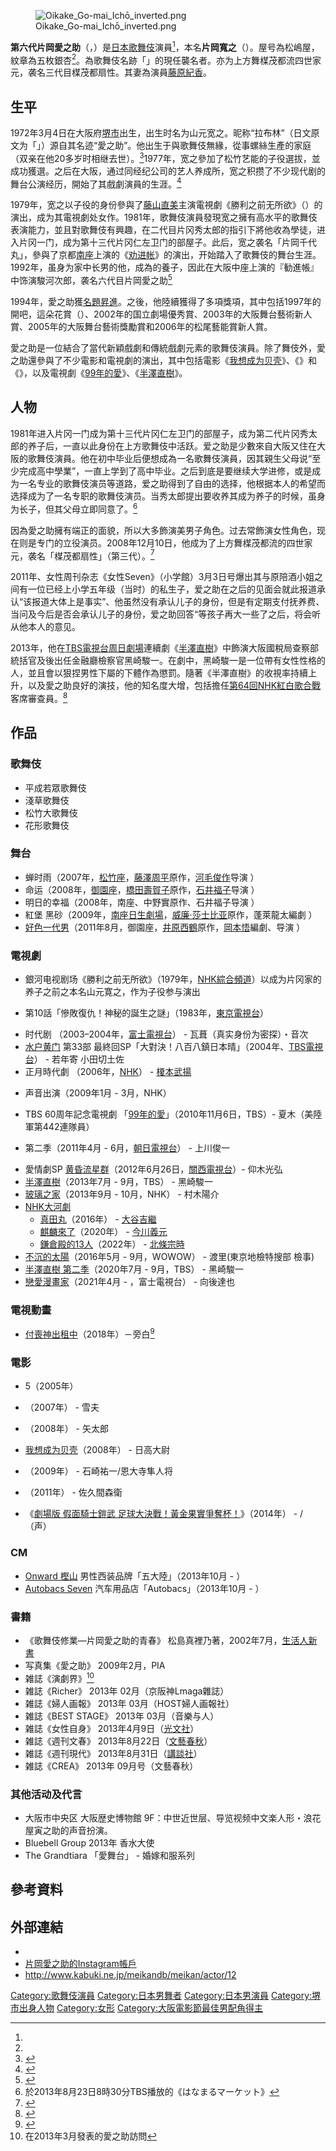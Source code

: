 {{藝人
| 姓名 = 第六代片岡愛之助
| 類型= 男演员
| 圖片 = 
| 圖片簡介 =
| 外文名 = 六代目 片岡 愛之助
| 外文 = ja
| 英文名 = 
| 綽號 = 拉布林（{{lang|ja|ラブリン}}）
| 别名 =  第三代楳茂都扇性
| 出生日期 = {{birth date and age|1972|3|4}}
| 出生地點 = {{JPN}}[[大阪府|大阪府]][[堺市|堺市]]
| 逝世日期 =
| 逝世地點 =
| 職業 = [[俳優|俳優]]
| 国籍 = {{JPN}}
| 民族 = [[大和民族|大和民族]]
| 活躍年代 = 1979年至今
| 出道作 =《胜利之前无所欲》
| 出道日期 =1979年
| 父母 = 
| 配偶 = {{marriage|[[藤原纪香|藤原纪香]]|2016|}}
| 經紀公司 = {{link-ja|松竹娛樂|松竹エンタテインメント}}
|獎項 =
}}
{{japanese|japanese=六代目 片岡愛之助|kana=ろくだいめ かたおか あいのすけ|romaji=Rokudaime Kataoka Ainosuke}}
[[File:Oikake_Go-mai_Ichō_inverted.png|thumb]]

'''第六代片岡愛之助'''（{{lang-ja|六代目 片岡 愛之助}}，{{bd|1972年|3月4日|}}）是[[日本|日本]][[歌舞伎|歌舞伎]]演員<ref name="on the web"/>，本名'''片岡寬之'''（{{jp|j=片岡 寛之|hg=かたおか ひろゆき|rm=Kataoka Hiroyuki|f=y}}）。屋号為松嶋屋，紋章為五枚銀杏<ref name="on the web"/>。為歌舞伎名跡「{{link-ja|片岡愛之助|片岡愛之助}}」的現任襲名者。亦为上方舞楳茂都流四世家元，袭名三代目楳茂都扇性。其妻為演員[[藤原紀香|藤原紀香]]。

== 生平 ==
1972年3月4日在大阪府[[堺市|堺市]]出生，出生时名为山元宽之。昵称“拉布林”（日文原文为「{{lang|ja|ラブリン}}」）源自其名迹“愛之助”。他出生于與歌舞伎無緣，從事螺絲生產的家庭（双亲在他20多岁时相继去世）。<ref>{{Cite web |url=http://www.nikkansports.com/entertainment/news/f-et-tp0-20131101-1212288.html |title=愛之助「見たことのない舞台を務めます」 - 日刊スポーツ |accessdate=2013-11-03 |archive-date=2013-11-02 |archive-url=https://web.archive.org/web/20131102163210/http://www.nikkansports.com/entertainment/news/f-et-tp0-20131101-1212288.html |dead-url=no }}</ref>1977年，宽之參加了松竹艺能的子役選拔，並成功獲選。之后在大阪，通过同经纪公司的艺人养成所，宽之积攒了不少现代剧的舞台公演经历，開始了其戲劇演員的生涯。<ref>{{Cite web |url=http://www.mbs.jp/jounetsu/2013/10_06.shtml |title=片岡愛之助 - MBS |accessdate=2013-11-01 |archive-date=2013-11-03 |archive-url=https://web.archive.org/web/20131103073111/http://www.mbs.jp/jounetsu/2013/10_06.shtml |dead-url=no }}</ref>

1979年，宽之以子役的身份參與了[[藤山直美|藤山直美]]主演電視劇《勝利之前无所欲》（{{lang|ja|欲しがりません勝つまでは}}）的演出，成为其電視劇处女作。1981年，歌舞伎演員{{link-ja|片岡仁左衛門 (第十三代)|片岡仁左衛門 (13代目)|第十三代片岡仁左衛門}}發現宽之擁有高水平的歌舞伎表演能力，並且對歌舞伎有興趣，在二代目片冈秀太郎的指引下將他收為學徒，进入片冈一门，成为第十三代片冈仁左卫门的部屋子。此后，宽之袭名「片岡千代丸」，參與了京都[[南座|南座]]上演的《[[劝进帐|劝进帐]]》的演出，开始踏入了歌舞伎的舞台生涯。1992年，虽身为家中长男的他，成為{{link-ja|片岡秀太郎 (第二代)|片岡秀太郎_(2代目)|第二代片岡秀太郎}}的養子，因此在大阪中座上演的『勧進帳』中饰演駿河次郎，袭名六代目片岡愛之助<ref name="on the web">{{Cite web |url=http://www.kabuki.ne.jp/meikandb/meikan/actor/12 |title=歌舞伎俳優名鑑 現在の俳優篇 「六代目片岡愛之助」 - 歌舞伎 on the web |accessdate=2013-11-01 |archive-date=2013-11-03 |archive-url=https://web.archive.org/web/20131103163450/http://www.kabuki.ne.jp/meikandb/meikan/actor/12 |dead-url=no }}</ref>

1994年，愛之助獲[[名題昇進|名題昇進]]。之後，他陸續獲得了多項獎項，其中包括1997年的開吧，這朵花賞（{{lang|ja|咲くやこの花賞}}）、2002年的国立劇場優秀賞、2003年的大阪舞台藝術新人賞、2005年的大阪舞台藝術獎勵賞和2006年的松尾藝能賞新人賞。

愛之助是一位結合了當代新穎戲劇和傳統戲劇元素的歌舞伎演員。除了舞伎外，愛之助還參與了不少電影和電視劇的演出，其中包括電影《[[我想成为贝壳|我想成为贝壳]]》、《{{link-ja|筑城武士|築城せよ!}}》和《{{link-ja|小川之邊|小川の辺}}》，以及電視劇《[[99年的愛|99年的愛]]》、《[[半澤直樹|半澤直樹]]》。

== 人物 ==
1981年进入片冈一门成为第十三代片冈仁左卫门的部屋子，成为第二代片冈秀太郎的养子后，一直以此身份在上方歌舞伎中活跃。爱之助是少數來自大阪又住在大阪的歌舞伎演員。他在初中毕业后便想成為一名歌舞伎演員，因其親生父母说“至少完成高中學業”，一直上学到了高中毕业。之后到底是要继续大学进修，或是成为一名专业的歌舞伎演员等道路，爱之助得到了自由的选择，他根据本人的希望而选择成为了一名专职的歌舞伎演员。当秀太郎提出要收养其成为养子的时候，虽身为长子，但其父母立即同意了。<ref>於2013年8月23日8時30分TBS播放的《はなまるマーケット》</ref>

因為愛之助擁有端正的面貌，所以大多飾演美男子角色。过去常飾演女性角色，现在则是专门的立役演员。2008年12月10日，他成为了上方舞楳茂都流的四世家元，袭名「楳茂都扇性」（第三代）。<ref>{{Cite web |url=http://www.mbs.jp/jounetsu/2013/10_06.shtml |title=片岡愛之助（歌舞伎役者）: 情熱大陸 - 毎日放送 |accessdate=2013-11-01 |archive-date=2013-11-03 |archive-url=https://web.archive.org/web/20131103073111/http://www.mbs.jp/jounetsu/2013/10_06.shtml |dead-url=no }}</ref>

2011年、女性周刊杂志《女性Seven》（小学館）3月3日号爆出其与原陪酒小姐之间有一位已经上小学五年级（当时）的私生子，爱之助在之后的见面会就此报道承认“该报道大体上是事实”、他虽然没有承认儿子的身份，但是有定期支付抚养费、当问及今后是否会承认儿子的身份，爱之助回答“等孩子再大一些了之后，将会听从他本人的意见。

2013年，他在[[TBS電視台|TBS電視台]][[周日劇場|周日劇場]]連續劇《[[半澤直樹|半澤直樹]]》中飾演大阪國稅局查察部統括官及後出任金融廳檢察官黑崎駿一。在劇中，黑崎駿一是一位帶有女性性格的人，並且會以狠捏男性下屬的下體作為懲罰。隨著《半澤直樹》的收視率持續上升，以及愛之助良好的演技，他的知名度大增，包括擔任[[第64回NHK紅白歌合戰|第64回NHK紅白歌合戰]]客席審查員。<ref>{{Cite news |url=http://www.nikkansports.com/entertainment/news/p-et-tp0-20130831-1181535.html |title=愛之助「半沢直樹」おねえキャラに大反響 |accessdate=2013-11-01 |archive-date=2013-11-02 |archive-url=https://web.archive.org/web/20131102212658/http://www.nikkansports.com/entertainment/news/p-et-tp0-20130831-1181535.html |dead-url=no }}</ref>

==作品==
===歌舞伎===
* 平成若眾歌舞伎
* 淺草歌舞伎
* 松竹大歌舞伎
* 花形歌舞伎

=== 舞台 ===
* 蝉时雨（2007年，[[松竹座|松竹座]]，[[藤澤周平|藤澤周平]]原作，[[河毛俊作|河毛俊作]]导演<!--　共演：相田翔子、松村雄基-->）
* 命运（2008年，[[御園座|御園座]]，[[橋田壽賀子|橋田壽賀子]]原作，[[石井福子|石井福子]]导演<!--　共演：竹下景子、林与一-->）
* 明日的幸福（2008年，南座、中野實原作、石井福子导演<!--　共演：水谷八重子、笹野高史-->）
* 紅堡 黑砂（2009年，[[南座|南座]][[日生劇場|日生劇場]]，[[威廉·莎士比亚|威廉·莎士比亚]]原作，蓬萊龍太編劇<!--　共演：中村獅童、黒木メイサ、南沢奈央-->）
* [[好色一代男|好色一代男]]（2011年8月，御園座，[[井原西鶴|井原西鶴]]原作，[[岡本悟|岡本悟]]編劇、导演<!--　共演：愛原実花、原田龍二、竹下景子-->）

=== 電視劇 ===
* 銀河电视剧场《勝利之前无所欲》（1979年，[[NHK綜合頻道|NHK綜合頻道]]）以成为片冈家的养子之前之本名山元寛之，作为子役参与演出
* {{link-ja|眠狂四郎無賴控 (1983年電視劇)|眠狂四郎無頼控 (1983年のテレビドラマ)|眠狂四郎無賴控}} 第10話「慘敗復仇！神秘的誕生之謎」（1983年，[[東京電視台|東京電視台]]）
* 时代剧 {{link-ja|夜樱阿染|夜桜お染}}（2003–2004年，[[富士電視台|富士電視台]]） - 瓦葺（真实身份为密探）・音次
* [[水户黄门|水户黄门]] 第33部 最終回SP「大對決！八百八鎮日本晴」（2004年、[[TBS電視台|TBS電視台]]） - 若年寄 小田切土佐
* 正月時代劇 {{link-ja|新选组！！土方岁三最后的一日|新選組!! 土方歳三 最期の一日}} （2006年，[[日本放送協会|NHK]]） - [[榎本武揚|榎本武揚]]
* {{link-ja|浪花之华〜绪方洪庵事件簿〜|浪花の華〜緒方洪庵事件帳〜}} 声音出演（2009年1月 - 3月，NHK）
* TBS 60周年記念電視劇 「[[99年的愛|99年的愛]]」（2010年11月6日，TBS）- 夏木（美陸軍第442連隊員）
* {{link-ja|钢之女|ハガネの女}} 第二季（2011年4月 - 6月，[[朝日電視台|朝日電視台]]） - 上川俊一
* 愛情劇SP [[黄昏流星群|黄昏流星群]]（2012年6月26日，[[關西電視台|關西電視台]]）- 仰木光弘
* [[半澤直樹|半澤直樹]]（2013年7月 - 9月，TBS） - 黑崎駿一
* [[玻璃之家|玻璃之家]]（2013年9月 - 10月，NHK） - 村木陽介
*[[NHK大河劇|NHK大河劇]]
** [[真田丸_(大河劇)|真田丸]]（2016年） - [[大谷吉繼|大谷吉繼]]
** [[麒麟來了|麒麟來了]]（2020年） - [[今川義元|今川義元]]
** [[鎌倉殿的13人|鎌倉殿的13人]]（2022年） - [[北條宗時|北條宗時]]
* [[不沉的太陽|不沉的太陽]]（2016年5月 - 9月，WOWOW） - 渡里(東京地檢特搜部 檢事)
* [[半澤直樹|半澤直樹 第二季]]（2020年7月 - 9月，TBS） - 黑崎駿一
* [[戀愛漫畫家|戀愛漫畫家]]（2021年4月 - ，富士電視台） - 向後達也

=== 電視動畫 ===
* [[付喪神出租中|付喪神出租中]]（2018年）－旁白<ref>{{Cite web|publisher=畠中惠・KADOKAWA／付喪神出租中製作委員會|work=電視動畫「付喪神出租中」官方網站|title=Staff·Cast|url=http://tsukumogami.jp/caststaff/|accessdate=2018年7月23日|archive-date=2018年7月31日|archive-url=https://web.archive.org/web/20180731115201/http://tsukumogami.jp/caststaff/|dead-url=no}}</ref>

=== 電影 ===
* {{link-ja|西伯利亚特快列车|シベリア超特急}}5（2005年）
* {{link-ja|Beauty|Beauty うつくしいもの}}（2007年） - 雪夫
* {{link-ja|宮城野 (電影)|宮城野 (映画)|宮城野}} （2008年） - 矢太郎
* [[我想成为贝壳|我想成为贝壳]]（2008年） - 日高大尉
* {{link-ja|筑城武士|築城せよ!}}（2009年） - 石崎祐一/恩大寺隼人将
* {{link-ja|小川之边|小川の辺}}（2011年） - 佐久間森衛
* 《[[劇場版_假面騎士鎧武_足球大決戰！黃金果實爭奪杯！|劇場版 假面騎士鎧武 足球大決戰！黃金果實爭奪杯！]]》（2014年） - {{lang|ja|コウガネ}} / {{lang|ja|仮面ライダーマルス}}（声）

=== CM ===
*  [[Onward_樫山|Onward 樫山]] 男性西装品牌「五大陸」（2013年10月 - ）
*  [[Autobacs_Seven|Autobacs Seven]]  汽车用品店「Autobacs」（2013年10月 - ）

=== 書籍 ===
* 《歌舞伎修業―片岡愛之助的青春》 松島真裡乃著，2002年7月，[[生活人新書|生活人新書]]
* 写真集《愛之助》 2009年2月，PIA
* 雑誌《演劇界》<ref>在2013年3月發表的愛之助訪問</ref>
* 雑誌《Richer》 2013年 02月（京阪神Lmaga雜誌）
* 雑誌《婦人画報》 2013年 03月（HOST婦人画報社）
* 雑誌《BEST STAGE》 2013年 03月（音樂与人）
* 雑誌《女性自身》 2013年4月9日（[[光文社|光文社]]）
* 雑誌《週刊文春》 2013年8月22日（[[文藝春秋|文藝春秋]]）
* 雑誌《週刊現代》 2013年8月31日（[[講談社|講談社]]）
* 雑誌《CREA》 2013年 09月号（文藝春秋）

=== 其他活动及代言 ===
*  大阪市中央区 大阪歴史博物館 9F：中世近世层、导览视频中文楽人形・浪花屋寅之助的声音扮演。
*  Bluebell Group 2013年 香水大使
*  The Grandtiara 「愛舞台」 - 婚嫁和服系列

== 參考資料 ==
{{Reflist|2}}

==外部連結==
* {{ameba|6ainosuke|片岡愛之助}}
*[https://instagram.com/ainosuke_kataoka 片岡愛之助的Instagram帳戶]
* http://www.kabuki.ne.jp/meikandb/meikan/actor/12 {{Wayback|url=http://www.kabuki.ne.jp/meikandb/meikan/actor/12 |date=20131103163450 }}

{{日本電影影評人大獎最佳男主角獎}}
{{日本電影影評人大獎最佳男配角獎}}
{{大阪電影節最佳男配角}}
{{日刊體育日劇大賞最佳男配角}}

{{DEFAULTSORT:kataoka Ainosuke 6}}
[[Category:歌舞伎演員|Category:歌舞伎演員]]
[[Category:日本男舞者|Category:日本男舞者]]
[[Category:日本男演員|Category:日本男演員]]
[[Category:堺市出身人物|Category:堺市出身人物]]
[[Category:女形|Category:女形]]
[[Category:大阪電影節最佳男配角得主|Category:大阪電影節最佳男配角得主]]